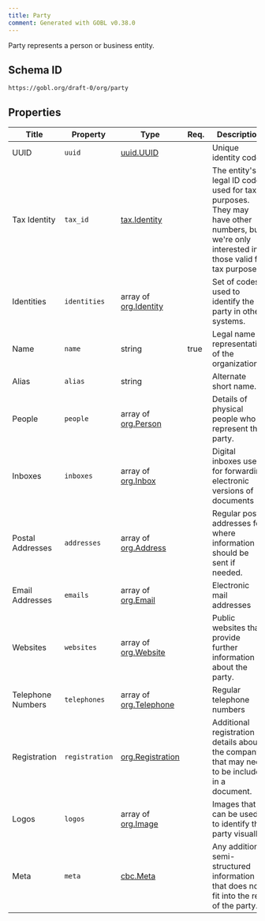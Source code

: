 ```yaml
---
title: Party
comment: Generated with GOBL v0.38.0
---
```


Party represents a person or business entity.

## Schema ID

`https://gobl.org/draft-0/org/party`

## Properties

| Title             | Property       | Type                                             | Req. | Description                                                                                                                               |
|-------------------|----------------|--------------------------------------------------|------|-------------------------------------------------------------------------------------------------------------------------------------------|
| UUID              | `uuid`         | [uuid.UUID](/draft-0/uuid/uuid)                  |      | Unique identity code                                                                                                                      |
| Tax Identity      | `tax_id`       | [tax.Identity](/draft-0/tax/identity)            |      | The entity's legal ID code used for tax purposes. They may have other numbers, but we're only interested in those valid for tax purposes. |
| Identities        | `identities`   | array of [org.Identity](/draft-0/org/identity)   |      | Set of codes used to identify the party in other systems.                                                                                 |
| Name              | `name`         | string                                           | true | Legal name or representation of the organization.                                                                                         |
| Alias             | `alias`        | string                                           |      | Alternate short name.                                                                                                                     |
| People            | `people`       | array of [org.Person](/draft-0/org/person)       |      | Details of physical people who represent the party.                                                                                       |
| Inboxes           | `inboxes`      | array of [org.Inbox](/draft-0/org/inbox)         |      | Digital inboxes used for forwarding electronic versions of documents                                                                      |
| Postal Addresses  | `addresses`    | array of [org.Address](/draft-0/org/address)     |      | Regular post addresses for where information should be sent if needed.                                                                    |
| Email Addresses   | `emails`       | array of [org.Email](/draft-0/org/email)         |      | Electronic mail addresses                                                                                                                 |
| Websites          | `websites`     | array of [org.Website](/draft-0/org/website)     |      | Public websites that provide further information about the party.                                                                         |
| Telephone Numbers | `telephones`   | array of [org.Telephone](/draft-0/org/telephone) |      | Regular telephone numbers                                                                                                                 |
| Registration      | `registration` | [org.Registration](/draft-0/org/registration)    |      | Additional registration details about the company that may need to be included in a document.                                             |
| Logos             | `logos`        | array of [org.Image](/draft-0/org/image)         |      | Images that can be used to identify the party visually.                                                                                   |
| Meta              | `meta`         | [cbc.Meta](/draft-0/cbc/meta)                    |      | Any additional semi-structured information that does not fit into the rest of the party.                                                  |

